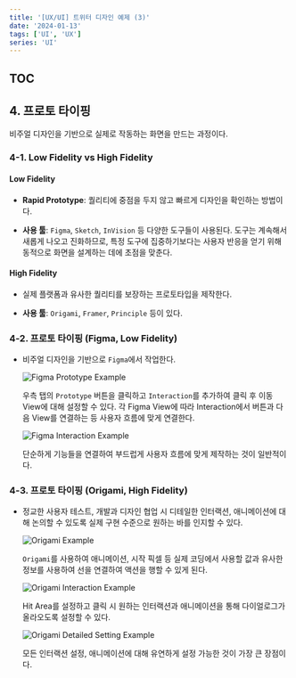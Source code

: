 ```yaml
---
title: '[UX/UI] 트위터 디자인 예제 (3)'
date: '2024-01-13'
tags: ['UI', 'UX']
series: 'UI'
---
```


## TOC

## 4. 프로토 타이핑

비주얼 디자인을 기반으로 실제로 작동하는 화면을 만드는 과정이다.

### 4-1. Low Fidelity vs High Fidelity

#### Low Fidelity

-   **Rapid Prototype**: 퀄리티에 중점을 두지 않고 빠르게 디자인을 확인하는 방법이다.

-   **사용 툴**: `Figma`, `Sketch`, `InVision` 등 다양한 도구들이 사용된다. 도구는 계속해서 새롭게 나오고 진화하므로, 특정 도구에 집중하기보다는 사용자 반응을 얻기 위해 동적으로 화면을 설계하는 데에 초점을 맞춘다.

#### High Fidelity

-   실제 플랫폼과 유사한 퀄리티를 보장하는 프로토타입을 제작한다.

-   **사용 툴**: `Origami`, `Framer`, `Principle` 등이 있다.

### 4-2. 프로토 타이핑 (Figma, Low Fidelity)

-   비주얼 디자인을 기반으로 `Figma`에서 작업한다.

    ![Figma Prototype Example](https://velog.velcdn.com/images/keroeroe14/post/cc1c79ad-159c-438a-97de-00b002ec1307/image.png)

    우측 탭의 `Prototype` 버튼을 클릭하고 `Interaction`를 추가하여 클릭 후 이동 View에 대해 설정할 수 있다. 각 Figma View에 따라 Interaction에서 버튼과 다음 View를 연결하는 등 사용자 흐름에 맞게 연결한다.

    ![Figma Interaction Example](https://velog.velcdn.com/images/keroeroe14/post/bdbf50ba-f43d-4704-ad24-81134b56100f/image.png)

    단순하게 기능들을 연결하여 부드럽게 사용자 흐름에 맞게 제작하는 것이 일반적이다.

### 4-3. 프로토 타이핑 (Origami, High Fidelity)

-   정교한 사용자 테스트, 개발과 디자인 협업 시 디테일한 인터랙션, 애니메이션에 대해 논의할 수 있도록 실제 구현 수준으로 원하는 바를 인지할 수 있다.

    ![Origami Example](https://velog.velcdn.com/images/keroeroe14/post/08278057-ca85-4988-9bae-11beaf215de6/image.png)

    `Origami`를 사용하여 애니메이션, 시작 픽셀 등 실제 코딩에서 사용할 값과 유사한 정보를 사용하여 선을 연결하여 액션을 행할 수 있게 된다.

    ![Origami Interaction Example](https://velog.velcdn.com/images/keroeroe14/post/55680319-a937-4748-ad5e-315a7e47e45c/image.png)

    Hit Area를 설정하고 클릭 시 원하는 인터랙션과 애니메이션을 통해 다이얼로그가 올라오도록 설정할 수 있다.

    ![Origami Detailed Setting Example](https://velog.velcdn.com/images/keroeroe14/post/0ccb0f58-be83-4242-a76f-f9a553f23e39/image.png)

    모든 인터랙션 설정, 애니메이션에 대해 유연하게 설정 가능한 것이 가장 큰 장점이다.
